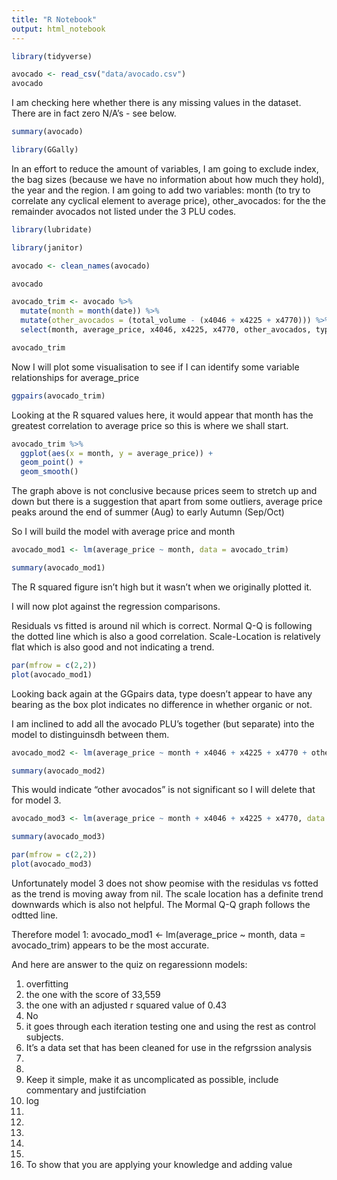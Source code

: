 ```yaml
---
title: "R Notebook"
output: html_notebook
---
```


```r
library(tidyverse)
```

```r
avocado <- read_csv("data/avocado.csv")
avocado
```

I am checking here whether there is any missing values in the dataset. There are in fact zero N/A's - see below.

```r
summary(avocado)
```

```r
library(GGally)
```

In an effort to reduce the amount of variables, I am going to exclude index, the bag sizes (because we have no information about how much they hold), the year and the region. I am going to add two variables: month (to try to correlate any cyclical element to average price), other_avocados: for the the remainder avocados not listed under the 3 PLU codes.

```r
library(lubridate)
```
```r
library(janitor)
```

```r
avocado <- clean_names(avocado)
```

```r
avocado
```


```r
avocado_trim <- avocado %>% 
  mutate(month = month(date)) %>% 
  mutate(other_avocados = (total_volume - (x4046 + x4225 + x4770))) %>% 
  select(month, average_price, x4046, x4225, x4770, other_avocados, type, month)
```

```r
avocado_trim
```

Now I will plot some visualisation to see if I can identify some variable relationships for average_price

```r
ggpairs(avocado_trim)
```

Looking at the R squared values here, it would appear that month has the greatest correlation to average price so this is where we shall start.

```r
avocado_trim %>% 
  ggplot(aes(x = month, y = average_price)) +
  geom_point() +
  geom_smooth()
```

The graph above is not conclusive because prices seem to stretch up and down but there is a suggestion that apart from some outliers, average price peaks around the end of summer (Aug) to early Autumn (Sep/Oct)

So I will build the model with average price and month

```r
avocado_mod1 <- lm(average_price ~ month, data = avocado_trim)
```

```r
summary(avocado_mod1)
```

The R squared figure isn't high but it wasn't when we originally plotted it. 

I will now plot against the regression comparisons.

Residuals vs fitted is around nil which is correct. Normal Q-Q is following the dotted line which is also a good correlation. Scale-Location is relatively flat which is also good and not indicating a trend.

```r
par(mfrow = c(2,2))
plot(avocado_mod1)
```

Looking back again at the GGpairs data, type doesn't appear to have any bearing as the box plot indicates no difference in whether organic or not.

I am inclined to add all the avocado PLU's together (but separate) into the model to distinguinsdh between them.

```r
avocado_mod2 <- lm(average_price ~ month + x4046 + x4225 + x4770 + other_avocados, data = avocado_trim)
```

```r
summary(avocado_mod2)
```

This would indicate "other avocados" is not significant so I will delete that for model 3.

```r
avocado_mod3 <- lm(average_price ~ month + x4046 + x4225 + x4770, data = avocado_trim)

summary(avocado_mod3)
```

```r
par(mfrow = c(2,2))
plot(avocado_mod3)
```

Unfortunately model 3 does not show peomise with the residulas vs fotted as the trend is moving away from nil. The scale location has a definite trend downwards which is also not helpful. The Mormal Q-Q graph follows the odtted line.

Therefore model 1: avocado_mod1 <- lm(average_price ~ month, data = avocado_trim) appears to be the most accurate.

And here are answer to the quiz on regaressionn models:

1. overfitting
2. the one with the score of 33,559
3. the one with an adjusted r squared value of 0.43
4. No
5. it goes through each iteration testing one and using the rest as control subjects.
6. It's a data set that has been cleaned for use in the refgrssion analysis
7. 
8.
9. Keep it simple, make it as uncomplicated as possible, include commentary and justifciation
10. log
11. 
12.
13.
14.
15.
16. To show that you are applying your knowledge and adding value



























